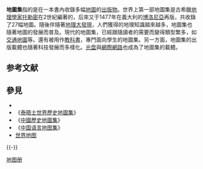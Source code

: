 {{NoteTA
| G1=IT
}}
{{unreferenced|time=2013-2-20}}
'''地圖集'''指的是在一本書內收錄多幅[[地圖|地圖]]的[[出版物|出版物]]。世界上第一部地圖集是古希臘[[地理學家|地理學家]][[托勒密|托勒密]]在2世紀編著的，后來又于1477年在義大利的[[博洛尼亞|博洛尼亞]]再版，共收錄了27幅地圖。隨後伴隨著[[地理大發現|地理大發現]]，人們獲得的地理知識越來越多，地圖集也隨著地圖的發展而普及。現代的地圖集，已經跟隨讀者的需要而變得類型繁多，如[[交通地圖|交通地圖]]等。還有被用作[[教科書|教科書]]，專門面向學生的地圖集。另一方面，地圖集的出版載體也隨著科技發展而多樣化。[[光盘|光盘]]與[[網際網路|網際網路]]也成為了地圖集的載體。

== 参考文献 ==
{{Reflist}}

== 參見 ==
{{Portal box|地图|地理学|书籍}}
* {{link-en|地圖集列表|List of atlases}}
* 《[[泰晤士世界歷史地圖集|泰晤士世界歷史地圖集]]》
* 《[[中國歷史地圖集|中國歷史地圖集]]》
* 《[[中国语言地图集|中国语言地图集]]》
* [[世界地图|世界地图]]

{{-}}
{{Atlas}}

{{Authority control}}

[[Category:地图册|]]

{{地理學小作品}}